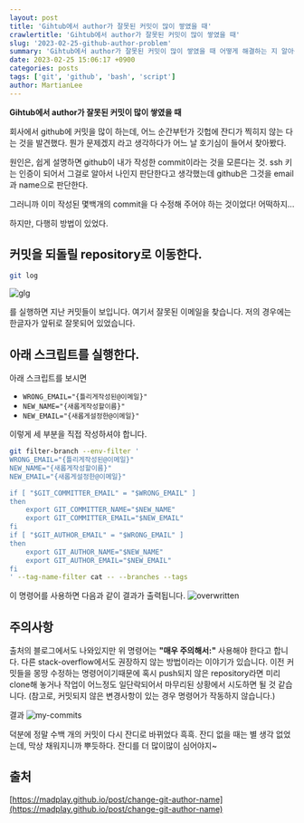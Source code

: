 ```yaml
---
layout: post
title: 'Gihtub에서 author가 잘못된 커밋이 많이 쌓였을 때'
crawlertitle: 'Gihtub에서 author가 잘못된 커밋이 많이 쌓였을 때'
slug: '2023-02-25-github-author-problem'
summary: 'Gihtub에서 author가 잘못된 커밋이 많이 쌓였을 때 어떻게 해결하는 지 알아봅니다.'
date: 2023-02-25 15:06:17 +0900
categories: posts
tags: ['git', 'github', 'bash', 'script']
author: MartianLee
---
```


**Gihtub에서 author가 잘못된 커밋이 많이 쌓였을 때**

회사에서 github에 커밋을 많이 하는데, 어느 순간부턴가 깃헙에 잔디가 찍히지 않는 다는 것을 발견했다. 뭔가 문제겠지 라고 생각하다가 어느 날 호기심이 들어서 찾아봤다.

원인은, 쉽게 설명하면 github이 내가 작성한 commit이라는 것을 모른다는 것. ssh 키는 인증이 되어서 그걸로 알아서 나인지 판단한다고 생각했는데 github은 그것을 email과 name으로 판단한다.

그러니까 이미 작성된 몇백개의 commit을 다 수정해 주어야 하는 것이었다! 어떡하지...

하지만, 다행히 방법이 있었다.

## 커밋을 되돌릴 repository로 이동한다.

```bash
git log
```

![glg](./contents/images/230225_github_author-problem/glg.png)

를 실행하면 지난 커밋들이 보입니다. 여기서 잘못된 이메일을 찾습니다.
저의 경우에는 한글자가 앞뒤로 잘못되어 있었습니다.

## 아래 스크립트를 실행한다.

아래 스크립트를 보시면

- `WRONG_EMAIL="{틀리게작성된@이메일}"`
- `NEW_NAME="{새롭게작성할이름}"`
- `NEW_EMAIL="{새롭게설정한@이메일}"`

이렇게 세 부분을 직접 작성하셔야 합니다.

```bash
git filter-branch --env-filter '
WRONG_EMAIL="{틀리게작성된@이메일}"
NEW_NAME="{새롭게작성할이름}"
NEW_EMAIL="{새롭게설정한@이메일}"

if [ "$GIT_COMMITTER_EMAIL" = "$WRONG_EMAIL" ]
then
    export GIT_COMMITTER_NAME="$NEW_NAME"
    export GIT_COMMITTER_EMAIL="$NEW_EMAIL"
fi
if [ "$GIT_AUTHOR_EMAIL" = "$WRONG_EMAIL" ]
then
    export GIT_AUTHOR_NAME="$NEW_NAME"
    export GIT_AUTHOR_EMAIL="$NEW_EMAIL"
fi
' --tag-name-filter cat -- --branches --tags
```

이 명령어를 사용하면 다음과 같이 결과가 출력됩니다.
![overwritten]("./contents/images/230225_github_author-problem/overwritten.png")

## 주의사항

출처의 블로그에서도 나와있지만 위 명령어는 **"매우 주의해서:"** 사용해야 한다고 합니다. 다른 stack-overflow에서도 권장하지 않는 방법이라는 이야기가 있습니다. 이전 커밋들을 몽땅 수정하는 명령어이기때문에 혹시 push되지 않은 repository라면 미리 clone해 놓거나 작업이 어느정도 일단락되어서 마무리된 상황에서 시도하면 될 것 같습니다.
(참고로, 커밋되지 않은 변경사항이 있는 경우 명령어가 작동하지 않습니다.)

결과
![my-commits]("./contents/images/230225_github_author-problem/my-commits.png")

덕분에 정말 수백 개의 커밋이 다시 잔디로 바뀌었다 흑흑. 잔디 없을 때는 별 생각 없었는데, 막상 채워지니까 뿌듯하다. 잔디를 더 많이많이 심어야지~

## 출처

[https://madplay.github.io/post/change-git-author-name](https://madplay.github.io/post/change-git-author-name)
